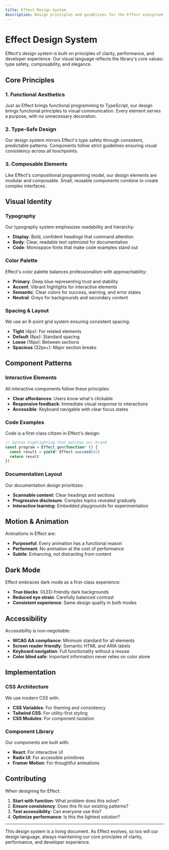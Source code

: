 ```yaml
---
title: Effect Design System
description: Design principles and guidelines for the Effect ecosystem
---
```


# Effect Design System

Effect's design system is built on principles of clarity, performance, and developer experience. Our visual language reflects the library's core values: type safety, composability, and elegance.

## Core Principles

### 1. **Functional Aesthetics**
Just as Effect brings functional programming to TypeScript, our design brings functional principles to visual communication. Every element serves a purpose, with no unnecessary decoration.

### 2. **Type-Safe Design**
Our design system mirrors Effect's type safety through consistent, predictable patterns. Components follow strict guidelines ensuring visual consistency across all touchpoints.

### 3. **Composable Elements**
Like Effect's compositional programming model, our design elements are modular and composable. Small, reusable components combine to create complex interfaces.

## Visual Identity

### Typography

Our typography system emphasizes readability and hierarchy:

- **Display**: Bold, confident headings that command attention
- **Body**: Clear, readable text optimized for documentation
- **Code**: Monospace fonts that make code examples stand out

### Color Palette

Effect's color palette balances professionalism with approachability:

- **Primary**: Deep blue representing trust and stability
- **Accent**: Vibrant highlights for interactive elements
- **Semantic**: Clear colors for success, warning, and error states
- **Neutral**: Grays for backgrounds and secondary content

### Spacing & Layout

We use an 8-point grid system ensuring consistent spacing:

- **Tight** (4px): For related elements
- **Default** (8px): Standard spacing
- **Loose** (16px): Between sections
- **Spacious** (32px+): Major section breaks

## Component Patterns

### Interactive Elements

All interactive components follow these principles:

- **Clear affordances**: Users know what's clickable
- **Responsive feedback**: Immediate visual response to interactions
- **Accessible**: Keyboard navigable with clear focus states

### Code Examples

Code is a first-class citizen in Effect's design:

```typescript
// Syntax highlighting that matches our brand
const program = Effect.gen(function* () {
  const result = yield* Effect.succeed(42)
  return result
})
```

### Documentation Layout

Our documentation design prioritizes:

- **Scannable content**: Clear headings and sections
- **Progressive disclosure**: Complex topics revealed gradually
- **Interactive learning**: Embedded playgrounds for experimentation

## Motion & Animation

Animations in Effect are:

- **Purposeful**: Every animation has a functional reason
- **Performant**: No animation at the cost of performance
- **Subtle**: Enhancing, not distracting from content

## Dark Mode

Effect embraces dark mode as a first-class experience:

- **True blacks**: OLED-friendly dark backgrounds
- **Reduced eye strain**: Carefully balanced contrast
- **Consistent experience**: Same design quality in both modes

## Accessibility

Accessibility is non-negotiable:

- **WCAG AA compliance**: Minimum standard for all elements
- **Screen reader friendly**: Semantic HTML and ARIA labels
- **Keyboard navigation**: Full functionality without a mouse
- **Color blind safe**: Important information never relies on color alone

## Implementation

### CSS Architecture

We use modern CSS with:

- **CSS Variables**: For theming and consistency
- **Tailwind CSS**: For utility-first styling
- **CSS Modules**: For component isolation

### Component Library

Our components are built with:

- **React**: For interactive UI
- **Radix UI**: For accessible primitives
- **Framer Motion**: For thoughtful animations

## Contributing

When designing for Effect:

1. **Start with function**: What problem does this solve?
2. **Ensure consistency**: Does this fit our existing patterns?
3. **Test accessibility**: Can everyone use this?
4. **Optimize performance**: Is this the lightest solution?

---

This design system is a living document. As Effect evolves, so too will our design language, always maintaining our core principles of clarity, performance, and developer experience.